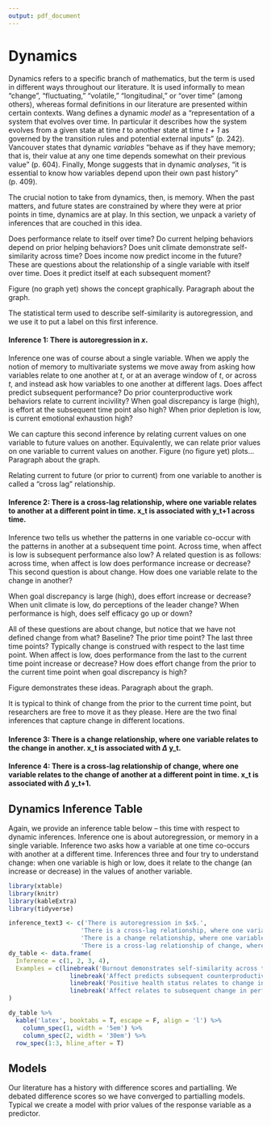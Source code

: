 ```yaml
---
output: pdf_document
---
```


# Dynamics

Dynamics refers to a specific branch of mathematics, but the term is used in different ways throughout our literature. It is used informally to mean "change", "fluctuating," "volatile," "longitudinal," or "over time" (among others), whereas formal definitions in our literature are presented within certain contexts. Wang defines a dynamic *model* as a "representation of a system that evolves over time. In particular it describes how the system evolves from a given state at time *t* to another state at time *t + 1* as governed by the transition rules and potential external inputs" (p. 242). Vancouver states that dynamic *variables* "behave as if they have memory; that is, their value at any one time depends somewhat on their previous value" (p. 604). Finally, Monge suggests that in dynamic *analyses*, "it is essential to know how variables depend upon their own past history" (p. 409). 

The crucial notion to take from dynamics, then, is memory. When the past matters, and future states are constrained by where they were at prior points in time, dynamics are at play. In this section, we unpack a variety of inferences that are couched in this idea.

Does performance relate to itself over time? Do current helping behaviors depend on prior helping behaviors? Does unit climate demonstrate self-similarity across time? Does income now predict income in the future? These are questions about the relationship of a single variable with itself over time. Does it predict itself at each subsequent moment? 

Figure \ref{dynamics} (no graph yet) shows the concept graphically. Paragraph about the graph.

The statistical term used to describe self-similarity is autoregression, and we use it to put a label on this first inference.

#### Inference 1: There is autoregression in $x$. 

Inference one was of course about a single variable. When we apply the notion of memory to multivariate systems we move away from asking how variables relate to one another at $t$, or at an average window of $t$, or across $t$, and instead ask how variables to one another at different lags. Does affect predict subsequent performance? Do prior counterproductive work behaviors relate to current incivility? When goal discrepancy is large (high), is effort at the subsequent time point also high? When prior depletion is low, is current emotional exhaustion high?

We can capture this second inference by relating current values on one variable to future values on another. Equivalently, we can relate prior values on one variable to current values on another. Figure \ref{dynamics_cl} (no figure yet) plots...Paragraph about the graph.

Relating current to future (or prior to current) from one variable to another is called a "cross lag" relationship.

#### Inference 2: There is a cross-lag relationship, where one variable relates to another at a different point in time. x_t is associated with y_t+1 across time. 

Inference two tells us whether the patterns in one variable co-occur with the patterns in another at a subsequent time point. Across time, when affect is low is subsequent performance also low? A related question is as follows: across time, when affect is low does performance increase or decrease? This second question is about change. How does one variable relate to the change in another?

When goal discrepancy is large (high), does effort increase or decrease? When unit climate is low, do perceptions of the leader change? When performance is high, does self efficacy go up or down? 

All of these questions are about change, but notice that we have not defined change from what? Baseline? The prior time point? The last three time points? Typically change is construed with respect to the last time point. When affect is low, does performance from the last to the current time point increase or decrease? How does effort change from the prior to the current time point when goal discrepancy is high?

Figure \ref{dynamics_change} demonstrates these ideas. Paragraph about the graph.

It is typical to think of change from the prior to the current time point, but researchers are free to move it as they please. Here are the two final inferences that capture change in different locations.

#### Inference 3: There is a change relationship, where one variable relates to the change in another. x_t is associated with $\Delta$ y_t.

#### Inference 4: There is a cross-lag relationship of change, where one variable relates to the change of another at a different point in time. x_t is associated with $\Delta$ y_t+1.

## Dynamics Inference Table

Again, we provide an inference table below -- this time with respect to dynamic inferences. Inference one is about autoregression, or memory in a single variable. Inference two asks how a variable at one time co-occurs with another at a different time. Inferences three and four try to understand change: when one variable is high or low, does it relate to the change (an increase or decrease) in the values of another variable.

```r
library(xtable)
library(knitr)
library(kableExtra)
library(tidyverse)

inference_text3 <- c('There is autoregression in $x$.',
                    'There is a cross-lag relationship, where one variable relates to another at a different point in time. x_t is associated with y_t+1 across time.',
                    'There is a change relationship, where one variable relates to the change in another. x_t is associated with delta y_t.',
                    'There is a cross-lag relationship of change, where one variable relates to the change of another at a different point in time. x_t is associated with change at y_t+1.')
dy_table <- data.frame(
  Inference = c(1, 2, 3, 4),
  Examples = c(linebreak('Burnout demonstrates self-similarity across time.\nPerformance relates to subsequent performance.'),
                 linebreak('Affect predicts subsequent counterproductive work behaviors.\nTurnover relates to subsequent firm performance.'),
                 linebreak('Positive health status relates to change in happiness.\nAnxiety relates to change in performance.'),
                 linebreak('Affect relates to subsequent change in performance.\nHelping behaviors predict subsequent depletion changes.'))
)

dy_table %>%
  kable('latex', booktabs = T, escape = F, align = 'l') %>%
    column_spec(1, width = '5em') %>%
    column_spec(2, width = '30em') %>%
  row_spec(1:3, hline_after = T)


```



## Models

Our literature has a history with difference scores and partialling. We debated difference scores so we have converged to partialling models. Typical we create a model with prior values of the response variable as a predictor. 








